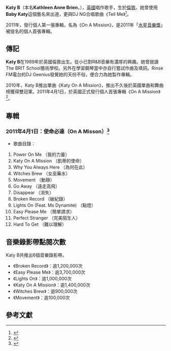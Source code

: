 {{NoteTA
|1=zh-cn:埃塔·詹姆丝; zh-tw:伊特·珍; zh-hk:愛塔·詹姆斯;
}}
{{Infobox entertainer
| 姓名     = Katy B
| 原名     = Kathleen Anne Brien
| 外文名   =
| 類型     = solo_singer
| image    = Katy B @ Wellington Square.jpg
| 圖片尺寸 = 250px
| 圖片簡介 = Katy B於2011年
| 暱稱     = 
| 其他藝名 = Baby Katy
| 國籍     = {{英國}}
| 出生日期 = {{birth date and age|1989|5|8}}
| 出生地點 = {{ENG}}[[倫敦|倫敦]]
| 逝世日期 =
| 逝世地點 =
| 職業     = [[唱作歌手|唱作歌手]]
| 語言     = [[英語|英語]]
| 教育程度 =
| 宗教信仰 =
| 配偶     =
| 兒女     =
| 父母     =
| 音樂類型 = [[R&B|R&B]]、[[浩室音樂|浩室音樂]]、[[電子音樂|電子音樂]]
| 演奏樂器 = [[歌唱|歌唱]]
| 出身地   =
| 出道作   = 《Katy On A Mission》
| 出道日期 = 
| 代表作   = 《Katy On A Mission》<br />《Easy Please Me》
| 活躍年代 = 2009年至今
| 唱片公司 = [[哥倫比亞唱片|哥倫比亞唱片]]
| 經紀公司 =
| 網站     = 
| 相關團體 =
| 獎項     =
| IMDb    = 
}}
'''Katy B'''（本名'''Kathleen Anne Brien'''，{{bd|1989年|5月8日}}），[[英國|英國]]唱作歌手，生於[[倫敦|倫敦]]。她曾使用'''Baby Katy'''這個藝名來出道，更與DJ NG合唱歌曲《Tell Me》<ref>{{Citation | title =Infatuation: Katy B - On A Mission | newspaper = | date =2011年3月29日 | url =http://sayuwantmusic.blogspot.com/2011/03/katy-b-on-mission.html | accessdate =2011年9月16日 | archive-date =2016年3月5日 | archive-url =https://web.archive.org/web/20160305044446/http://sayuwantmusic.blogspot.com/2011/03/katy-b-on-mission.html | dead-url =no }}</ref>。

2011年，發行個人第一張專輯，名為《On A Mission》，是2011年「[[水星音樂獎|水星音樂獎]]」被提名的個人首張專輯。

==傳記==
'''Katy B'''在1989年於英國倫敦出生。從小已對R&B音樂有濃厚的興趣。她曾就讀The BRIT School藝術學校。另外在學習鋼琴當中亦自行嘗試作曲及填詞。Rinse FM電台的DJ Geenius發覺她的天份不俗，便合力為她製作專輯。

2010年，Katy B推出單曲《Katy On A Mission》，推出不久後於英國單曲和舞曲榜獲得雙冠軍。2011年4月1日，於英國正式發行個人首張專輯《On A Mission》<ref>{{Citation | title =Katy B (凱蒂B) 【On A Mission (使命必達)】專輯介紹與完整曲目 - KKBOX | website =KKBOX | date =2011年8月 | url =http://tw.kkbox.com/album/lzwCuAr3M9LxWw0F18dk0091-index.html#album-description }}{{Dead link|date=2019年10月 |bot=InternetArchiveBot |fix-attempted=yes }}</ref>。
==專輯==
===2011年4月1日：使命必達（On A Misson）<ref>{{Citation | title =22 Year Old UK Pop Sensation Katy B Debut Album "On A Mission" Out September 13th | newspaper =The Salt Lake Tribune | date =2011年7月12日 | url =http://markets.sltrib.com/mng-sltrib/news/read?GUID=18943949 }}{{dead link|date=2017年11月 |bot=InternetArchiveBot |fix-attempted=yes }}</ref>===
*歌曲目錄：
# Power On Me （我的力量）
# Katy On A Mission （凱蒂的使命）
# Why You Always Here （為何在此）　
# Witches Brew （女巫藥水）
# Movement （動靜）
# Go Away （遠走高飛）
# Disappear （消失）
# Broken Record （破紀錄）
# Lights On (Feat. Ms Dynamite) （點燈）
# Easy Please Me （簡單請求）
# Perfect Stranger （完美陌生人）
# Hard To Get （難以理解）

==音樂錄影帶點閱次數==
Katy B共推出6個音樂錄影帶。
*《Broken Record》：逾1,200,000次
*《Easy Please Me》：逾3,700,000次
*《Lights On》：逾1,000,000次
*《Katy On A Mission》：逾1,400,000次
*《Witches Brew》：逾900,000次
*《Movement》：逾100,000次
==參考文獻==
{{Reflist}}